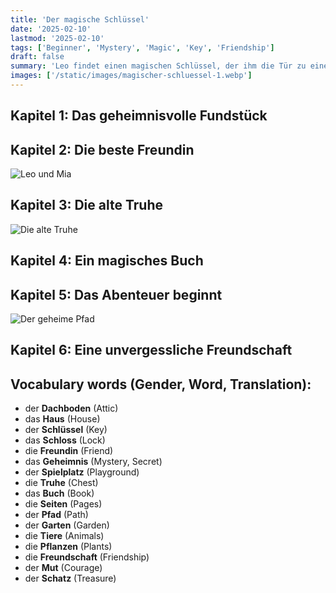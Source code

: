 ```yaml
---
title: 'Der magische Schlüssel'
date: '2025-02-10'
lastmod: '2025-02-10'
tags: ['Beginner', 'Mystery', 'Magic', 'Key', 'Friendship']
draft: false
summary: 'Leo findet einen magischen Schlüssel, der ihm die Tür zu einem aufregenden Abenteuer mit seiner Freundin Mia öffnet.'
images: ['/static/images/magischer-schluessel-1.webp']
---
```


## Kapitel 1: Das geheimnisvolle Fundstück


<TextToSpeechPlayer
  text="Leo fand auf dem **Dachboden** seines **Hauses** einen alten, rostigen **Schlüssel**. Er war neugierig und fragte sich, welches **Schloss** dazu passte."
  translation="Leo found an old, rusty **key** in the **attic** of his **house**. He was curious and wondered which **lock** it fit."
  mp3File="/static/audio/magischer-schluessel-1.mp3"
/>

## Kapitel 2: Die beste Freundin

![Leo und Mia](/static/images/magischer-schluessel-2.webp)

<TextToSpeechPlayer
  text="Er zeigte den Schlüssel seiner besten **Freundin** Mia. Zusammen beschlossen sie, das **Geheimnis** des Schlüssels zu lüften."
  translation="He showed the key to his best **friend** Mia. Together, they decided to solve the **mystery** of the key."
  mp3File="/static/audio/magischer-schluessel-2.mp3"
/>

## Kapitel 3: Die alte Truhe

![Die alte Truhe](/static/images/magischer-schluessel-3.webp)

<TextToSpeechPlayer
  text="Auf dem **Spielplatz** entdeckten sie eine alte **Truhe**. Leo probierte den Schlüssel aus, und er passte! Die Truhe öffnete sich."
  translation="At the **playground**, they discovered an old **chest**. Leo tried the key, and it fit! The chest opened."
  mp3File="/static/audio/magischer-schluessel-3.mp3"
/>

## Kapitel 4: Ein magisches Buch

<TextToSpeechPlayer
  text="In der Truhe lag ein altes **Buch**. Als sie es öffneten, leuchteten die **Seiten** und zeigten ihnen einen geheimen **Pfad**."
  translation="Inside the chest was an old **book**. When they opened it, the **pages** lit up and showed them a secret **path**."
  mp3File="/static/audio/magischer-schluessel-4.mp3"
/>

## Kapitel 5: Das Abenteuer beginnt

![Der geheime Pfad](/static/images/magischer-schluessel-4.webp)

<TextToSpeechPlayer
  text="Der Pfad führte sie zu einem verborgenen **Garten**. Dort trafen sie sprechende **Tiere** und magische **Pflanzen**."
  translation="The path led them to a hidden **garden**. There, they met talking **animals** and magical **plants**."
  mp3File="/static/audio/magischer-schluessel-5.mp3"
/>

## Kapitel 6: Eine unvergessliche Freundschaft

<TextToSpeechPlayer
  text="Leo und Mia erlebten viele aufregende Abenteuer. Sie lernten, dass **Freundschaft** und **Mut** die grössten **Schätze** sind."
  translation="Leo and Mia experienced many exciting adventures. They learned that **friendship** and **courage** are the greatest **treasures**."
  mp3File="/static/audio/magischer-schluessel-6.mp3"
/>

## Vocabulary words (Gender, Word, Translation):

- der **Dachboden** (Attic)
- das **Haus** (House)
- der **Schlüssel** (Key)
- das **Schloss** (Lock)
- die **Freundin** (Friend)
- das **Geheimnis** (Mystery, Secret)
- der **Spielplatz** (Playground)
- die **Truhe** (Chest)
- das **Buch** (Book)
- die **Seiten** (Pages)
- der **Pfad** (Path)
- der **Garten** (Garden)
- die **Tiere** (Animals)
- die **Pflanzen** (Plants)
- die **Freundschaft** (Friendship)
- der **Mut** (Courage)
- der **Schatz** (Treasure)
